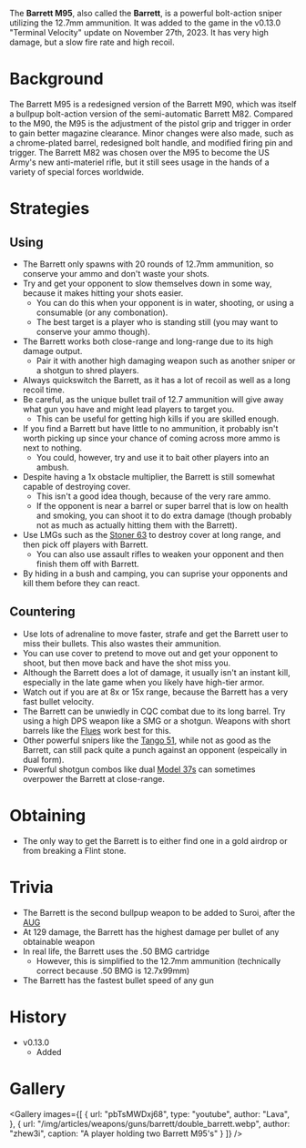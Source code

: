 The **Barrett M95**, also called the **Barrett**, is a powerful bolt-action sniper utilizing the 12.7mm ammunition.  It was added to the game in the v0.13.0 "Terminal Velocity" update on November 27th, 2023. It has very high damage, but a slow fire rate and high recoil.

# Background
The Barrett M95 is a redesigned version of the Barrett M90, which was itself a bullpup bolt-action version of the semi-automatic Barrett M82. Compared to the M90, the M95 is the adjustment of the pistol grip and trigger in order to gain better magazine clearance. Minor changes were also made, such as a chrome-plated barrel, redesigned bolt handle, and modified firing pin and trigger. The Barrett M82 was chosen over the M95 to become the US Army's new anti-materiel rifle, but it still sees usage in the hands of a variety of special forces worldwide.

# Strategies
## Using
- The Barrett only spawns with 20 rounds of 12.7mm ammunition, so conserve your ammo and don't waste your shots.
- Try and get your opponent to slow themselves down in some way, because it makes hitting your shots easier.
    - You can do this when your opponent is in water, shooting, or using a consumable (or any combonation).
    - The best target is a player who is standing still (you may want to conserve your ammo though).
- The Barrett works both close-range and long-range due to its high damage output.
    - Pair it with another high damaging weapon such as another sniper or a shotgun to shred players.
- Always quickswitch the Barrett, as it has a lot of recoil as well as a long recoil time.
- Be careful, as the unique bullet trail of 12.7 ammunition will give away what gun you have and might lead players to target you.
    - This can be useful for getting high kills if you are skilled enough.
- If you find a Barrett but have little to no ammunition, it probably isn't worth picking up since your chance of coming across more ammo is next to nothing.
    - You could, however, try and use it to bait other players into an ambush.
- Despite having a 1x obstacle multiplier, the Barrett is still somewhat capable of destroying cover.
    - This isn't a good idea though, because of the very rare ammo.
    - If the opponent is near a barrel or super barrel that is low on health and smoking, you can shoot it to do extra damage (though probably not as much as actually hitting them with the Barrett).
- Use LMGs such as the [Stoner 63](/weapons/guns/stoner_63) to destroy cover at long range, and then pick off players with Barrett.
    - You can also use assault rifles to weaken your opponent and then finish them off with Barrett.
- By hiding in a bush and camping, you can suprise your opponents and kill them before they can react.

## Countering
- Use lots of adrenaline to move faster, strafe and get the Barrett user to miss their bullets. This also wastes their ammunition.
- You can use cover to pretend to move out and get your opponent to shoot, but then move back and have the shot miss you.
- Although the Barrett does a lot of damage, it usually isn't an instant kill, especially in the late game when you likely have high-tier armor.
- Watch out if you are at 8x or 15x range, because the Barrett has a very fast bullet velocity.
- The Barrett can be unwiedly in CQC combat due to its long barrel. Try using a high DPS weapon like a SMG or a shotgun. Weapons with short barrels like the [Flues](/weapons/guns/flues) work best for this. 
- Other powerful snipers like the [Tango 51](/weapons/guns/tango_51), while not as good as the Barrett, can still pack quite a punch against an opponent (espeically in dual form).
- Powerful shotgun combos like dual [Model 37s](/weapons/guns/model_37) can sometimes overpower the Barrett at close-range.

# Obtaining
- The only way to get the Barrett is to either find one in a gold airdrop or from breaking a Flint stone.

# Trivia
- The Barrett is the second bullpup weapon to be added to Suroi, after the [AUG](/weapons/guns/aug)
- At 129 damage, the Barrett has the highest damage per bullet of any obtainable weapon
- In real life, the Barrett uses the .50 BMG cartridge
    - However, this is simplified to the 12.7mm ammunition (technically correct because .50 BMG is 12.7x99mm)
- The Barrett has the fastest bullet speed of any gun

# History
- v0.13.0
    - Added

# Gallery

<Gallery
    images={[
        {
            url: "pbTsMWDxj68",
            type: "youtube",
            author: "Lava",
        },
        {
            url: "/img/articles/weapons/guns/barrett/double_barrett.webp",
            author: "zhew3i",
            caption: "A player holding two Barrett M95's"
        }
    ]}
/>